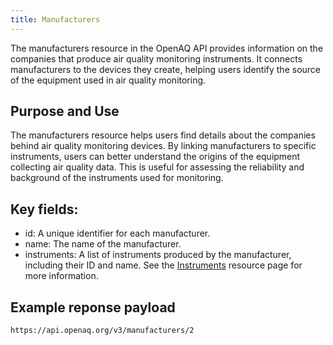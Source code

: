 ```yaml
---
title: Manufacturers
---
```


The manufacturers resource in the OpenAQ API provides information on the
companies that produce air quality monitoring instruments. It connects
manufacturers to the devices they create, helping users identify the source of
the equipment used in air quality monitoring.

## Purpose and Use

The manufacturers resource helps users find details about the companies behind
air quality monitoring devices. By linking manufacturers to specific
instruments, users can better understand the origins of the equipment collecting
air quality data. This is useful for assessing the reliability and background of
the instruments used for monitoring.

## Key fields:

- id: A unique identifier for each manufacturer.
- name: The name of the manufacturer.
- instruments: A list of instruments produced by the manufacturer,
  including their ID and name. See the [Instruments](instruments)
  resource page for more information.


## Example reponse payload

`https://api.openaq.org/v3/manufacturers/2`


```json
```